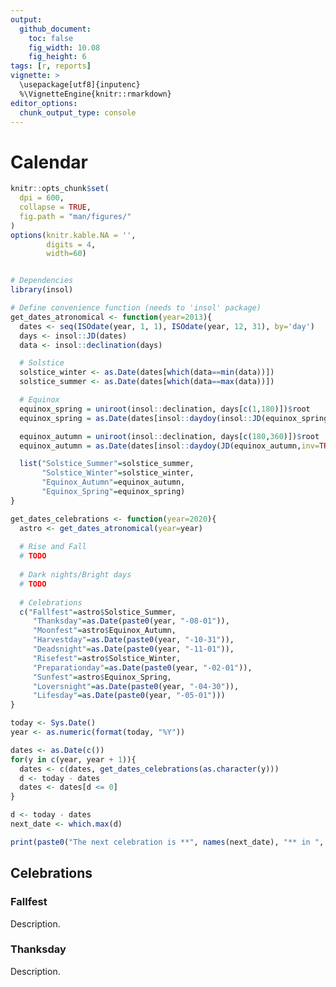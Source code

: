 ```yaml
---
output: 
  github_document:
    toc: false
    fig_width: 10.08
    fig_height: 6
tags: [r, reports]
vignette: >
  \usepackage[utf8]{inputenc}
  %\VignetteEngine{knitr::rmarkdown}
editor_options: 
  chunk_output_type: console
---
```


# Calendar

```r
knitr::opts_chunk$set(
  dpi = 600,
  collapse = TRUE,
  fig.path = "man/figures/"
)
options(knitr.kable.NA = '',
        digits = 4,
        width=60)


# Dependencies
library(insol)
```

```r
# Define convenience function (needs to 'insol' package)
get_dates_atronomical <- function(year=2013){
  dates <- seq(ISOdate(year, 1, 1), ISOdate(year, 12, 31), by='day')
  days <- insol::JD(dates)
  data <- insol::declination(days)

  # Solstice
  solstice_winter <- as.Date(dates[which(data==min(data))])
  solstice_summer <- as.Date(dates[which(data==max(data))])

  # Equinox
  equinox_spring = uniroot(insol::declination, days[c(1,180)])$root
  equinox_spring = as.Date(dates[insol::daydoy(insol::JD(equinox_spring, inv=TRUE))])

  equinox_autumn = uniroot(insol::declination, days[c(180,360)])$root
  equinox_autumn = as.Date(dates[insol::daydoy(JD(equinox_autumn,inv=TRUE))])

  list("Solstice_Summer"=solstice_summer, 
       "Solstice_Winter"=solstice_winter,
       "Equinox_Autumn"=equinox_autumn, 
       "Equinox_Spring"=equinox_spring)
}
```

```r
get_dates_celebrations <- function(year=2020){
  astro <- get_dates_atronomical(year=year)
  
  # Rise and Fall
  # TODO
  
  # Dark nights/Bright days
  # TODO
  
  # Celebrations
  c("Fallfest"=astro$Solstice_Summer,
     "Thanksday"=as.Date(paste0(year, "-08-01")),
     "Moonfest"=astro$Equinox_Autumn,
     "Harvestday"=as.Date(paste0(year, "-10-31")),
     "Deadsnight"=as.Date(paste0(year, "-11-01")),
     "Risefest"=astro$Solstice_Winter,
     "Preparationday"=as.Date(paste0(year, "-02-01")),
     "Sunfest"=astro$Equinox_Spring,
     "Loversnight"=as.Date(paste0(year, "-04-30")),
     "Lifesday"=as.Date(paste0(year, "-05-01")))
}
```


```r
today <- Sys.Date()
year <- as.numeric(format(today, "%Y"))

dates <- as.Date(c())
for(y in c(year, year + 1)){
  dates <- c(dates, get_dates_celebrations(as.character(y)))
  d <- today - dates
  dates <- dates[d <= 0]
}

d <- today - dates
next_date <- which.max(d)

print(paste0("The next celebration is **", names(next_date), "** in ", abs(as.numeric(d[next_date])), " days."))
```

## Celebrations

### Fallfest

Description.

### Thanksday

Description.
